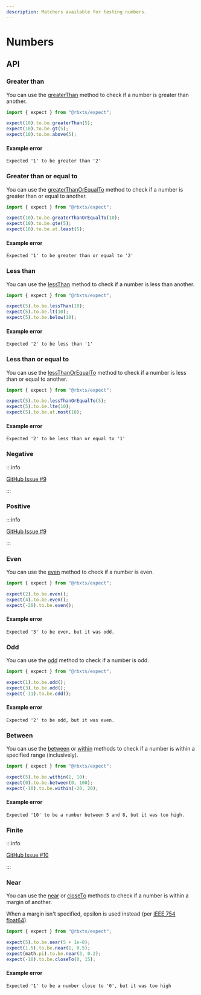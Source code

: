```yaml
---
description: Matchers available for testing numbers.
---
```


# Numbers

## API

### Greater than

You can use the [greaterThan](/docs/api/expect.assertion.greaterthan.md) method to check if a number is greater than
another.

```ts
import { expect } from "@rbxts/expect";

expect(10).to.be.greaterThan(5);
expect(10).to.be.gt(5);
expect(10).to.be.above(5);
```

#### Example error

```logs
Expected '1' to be greater than '2'
```

### Greater than or equal to

You can use the [greaterThanOrEqualTo](/docs/api/expect.assertion.greaterthanorequalto.md) method to check if a number
is greater than or equal to another.

```ts
import { expect } from "@rbxts/expect";

expect(10).to.be.greaterThanOrEqualTo(10);
expect(10).to.be.gte(5);
expect(10).to.be.at.least(5);
```

#### Example error

```logs
Expected '1' to be greater than or equal to '2'
```

### Less than

You can use the [lessThan](/docs/api/expect.assertion.lessthan.md) method to check if a number is less than another.

```ts
import { expect } from "@rbxts/expect";

expect(5).to.be.lessThan(10);
expect(5).to.be.lt(10);
expect(5).to.be.below(10);
```

#### Example error

```logs
Expected '2' to be less than '1'
```

### Less than or equal to

You can use the [lessThanOrEqualTo](/docs/api/expect.assertion.lessthanorequalto.md) method to check if a number is less
than or equal to another.

```ts
import { expect } from "@rbxts/expect";

expect(5).to.be.lessThanOrEqualTo(5);
expect(5).to.be.lte(10);
expect(5).to.be.at.most(10);
```

#### Example error

```logs
Expected '2' to be less than or equal to '1'
```

### Negative

:::info

[GitHub Issue #9](https://github.com/daymxn/rbxts-expect/issues/9)

:::

### Positive

:::info

[GitHub Issue #9](https://github.com/daymxn/rbxts-expect/issues/9)

:::

### Even

You can use the [even](/docs/api/expect.assertion.even.md) method to check if a number is even.

```ts
import { expect } from "@rbxts/expect";

expect(2).to.be.even();
expect(4).to.be.even();
expect(-20).to.be.even();
```

#### Example error

```logs
Expected '3' to be even, but it was odd.
```

### Odd

You can use the [odd](/docs/api/expect.assertion.odd.md) method to check if a number is odd.

```ts
import { expect } from "@rbxts/expect";

expect(1).to.be.odd();
expect(3).to.be.odd();
expect(-11).to.be.odd();
```

#### Example error

```logs
Expected '2' to be odd, but it was even.
```

### Between

You can use the [between](/docs/api/expect.assertion.between.md) or [within](/docs/api/expect.assertion.within.md)
methods to check if a number is within a specified range (inclusively).

```ts
import { expect } from "@rbxts/expect";

expect(5).to.be.within(1, 10);
expect(0).to.be.between(0, 100);
expect(-10).to.be.within(-20, 20);
```

#### Example error

```logs
Expected '10' to be a number between 5 and 8, but it was too high.
```

### Finite

:::info

[GitHub Issue #10](https://github.com/daymxn/rbxts-expect/issues/10)

:::

### Near

You can use the [near](/docs/api/expect.assertion.near.md) or [closeTo](/docs/api/expect.assertion.closeto.md) methods
to check if a number is within a margin of another.

When a margin isn't specified, epsilon is used instead (per
[IEEE 754 float64](https://en.wikipedia.org/wiki/Double-precision_floating-point_format)).

```ts
import { expect } from "@rbxts/expect";

expect(5).to.be.near(5 + 1e-8);
expect(1.5).to.be.near(1, 0.5);
expect(math.pi).to.be.near(3, 0.2);
expect(-10).to.be.closeTo(0, 15);
```

#### Example error

```logs
Expected '1' to be a number close to '0', but it was too high
```
